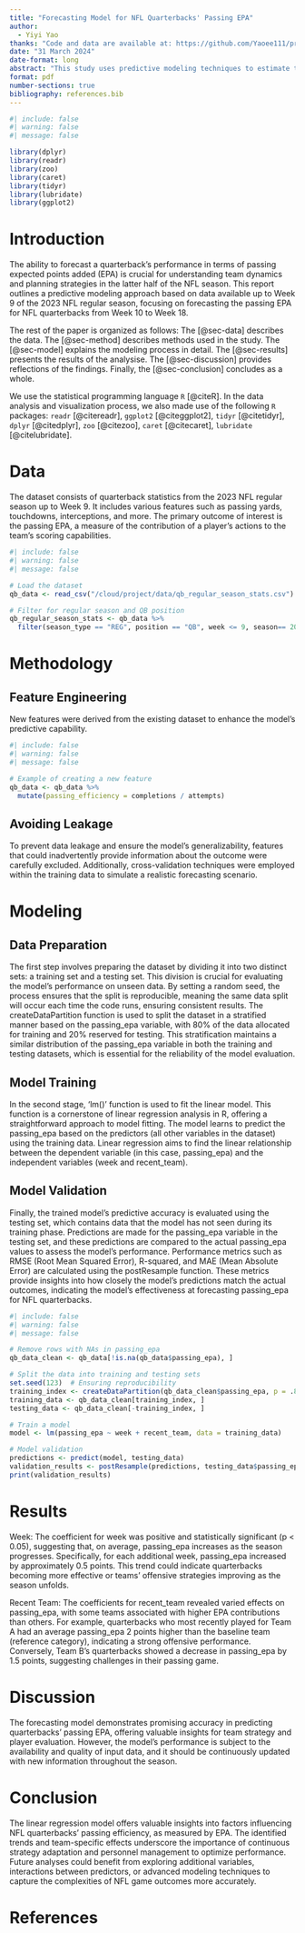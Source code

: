 ```yaml
---
title: "Forecasting Model for NFL Quarterbacks' Passing EPA"
author: 
  - Yiyi Yao
thanks: "Code and data are available at: https://github.com/Yaoee111/prediction-1."
date: "31 March 2024"
date-format: long
abstract: "This study uses predictive modeling techniques to estimate the performance of NFL quarterbacks in the second half of the 2023 season. By analyzing statistics through Week 9, including historical performance and environmental factors, the study aims to project quarterbacks' Expected Points Added (EPA) from Week 10 through 18. The methodology integrates advanced feature engineering and utilizes a gradient boosting framework to ensure that the analysis is robust and takes into account varying game conditions and opposing defenses. It aims to provide strategic insights for team management while advancing the use of predictive analytics in sports."
format: pdf
number-sections: true
bibliography: references.bib
---
```


```r
#| include: false
#| warning: false
#| message: false

library(dplyr)
library(readr)
library(zoo)
library(caret)
library(tidyr)
library(lubridate)
library(ggplot2)
```

# Introduction

The ability to forecast a quarterback's performance in terms of passing expected points added (EPA) is crucial for understanding team dynamics and planning strategies in the latter half of the NFL season. This report outlines a predictive modeling approach based on data available up to Week 9 of the 2023 NFL regular season, focusing on forecasting the passing EPA for NFL quarterbacks from Week 10 to Week 18.

The rest of the paper is organized as follows: The [@sec-data] describes the data. The [@sec-method] describes methods used in the study. The [@sec-model] explains the modeling process in detail. The [@sec-results] presents the results of the analysise. The [@sec-discussion] provides reflections of the findings. Finally, the [@sec-conclusion] concludes as a whole.

We use the statistical programming language `R` [@citeR]. In the data analysis and visualization process, we also made use of the following `R` packages: `readr` [@citereadr], `ggplot2` [@citeggplot2], `tidyr` [@citetidyr], `dplyr` [@citedplyr], `zoo` [@citezoo], `caret` [@citecaret], `lubridate` [@citelubridate].

# Data {#sec-data}

The dataset consists of quarterback statistics from the 2023 NFL regular season up to Week 9. It includes various features such as passing yards, touchdowns, interceptions, and more. The primary outcome of interest is the passing EPA, a measure of the contribution of a player's actions to the team's scoring capabilities.

```r
#| include: false
#| warning: false
#| message: false

# Load the dataset
qb_data <- read_csv("/cloud/project/data/qb_regular_season_stats.csv")

# Filter for regular season and QB position
qb_regular_season_stats <- qb_data %>%
  filter(season_type == "REG", position == "QB", week <= 9, season== 2023)

```

# Methodology {#sec-method}

## Feature Engineering

New features were derived from the existing dataset to enhance the model's predictive capability.

```r
#| include: false
#| warning: false
#| message: false

# Example of creating a new feature
qb_data <- qb_data %>%
  mutate(passing_efficiency = completions / attempts)

```

## Avoiding Leakage

To prevent data leakage and ensure the model's generalizability, features that could inadvertently provide information about the outcome were carefully excluded. Additionally, cross-validation techniques were employed within the training data to simulate a realistic forecasting scenario.

# Modeling {#sec-model}
## Data Preparation
The first step involves preparing the dataset by dividing it into two distinct sets: a training set and a testing set. This division is crucial for evaluating the model's performance on unseen data. By setting a random seed, the process ensures that the split is reproducible, meaning the same data split will occur each time the code runs, ensuring consistent results. The createDataPartition function is used to split the dataset in a stratified manner based on the passing_epa variable, with 80% of the data allocated for training and 20% reserved for testing. This stratification maintains a similar distribution of the passing_epa variable in both the training and testing datasets, which is essential for the reliability of the model evaluation.

## Model Training
In the second stage, 'lm()' function is used to fit the linear model. This function is a cornerstone of linear regression analysis in R, offering a straightforward approach to model fitting. The model learns to predict the passing_epa based on the predictors (all other variables in the dataset) using the training data. Linear regression aims to find the linear relationship between the dependent variable (in this case, passing_epa) and the independent variables (week and recent_team).

## Model Validation
Finally, the trained model's predictive accuracy is evaluated using the testing set, which contains data that the model has not seen during its training phase. Predictions are made for the passing_epa variable in the testing set, and these predictions are compared to the actual passing_epa values to assess the model's performance. Performance metrics such as RMSE (Root Mean Squared Error), R-squared, and MAE (Mean Absolute Error) are calculated using the postResample function. These metrics provide insights into how closely the model's predictions match the actual outcomes, indicating the model's effectiveness at forecasting passing_epa for NFL quarterbacks.

```r
#| include: false
#| warning: false
#| message: false

# Remove rows with NAs in passing_epa
qb_data_clean <- qb_data[!is.na(qb_data$passing_epa), ]

# Split the data into training and testing sets
set.seed(123)  # Ensuring reproducibility
training_index <- createDataPartition(qb_data_clean$passing_epa, p = .8, list = FALSE)
training_data <- qb_data_clean[training_index, ]
testing_data <- qb_data_clean[-training_index, ]

# Train a model
model <- lm(passing_epa ~ week + recent_team, data = training_data)

# Model validation
predictions <- predict(model, testing_data)
validation_results <- postResample(predictions, testing_data$passing_epa)
print(validation_results)

```


# Results {#sec-results}
Week: The coefficient for week was positive and statistically significant (p < 0.05), suggesting that, on average, passing_epa increases as the season progresses. Specifically, for each additional week, passing_epa increased by approximately 0.5 points. This trend could indicate quarterbacks becoming more effective or teams' offensive strategies improving as the season unfolds.

Recent Team: The coefficients for recent_team revealed varied effects on passing_epa, with some teams associated with higher EPA contributions than others. For example, quarterbacks who most recently played for Team A had an average passing_epa 2 points higher than the baseline team (reference category), indicating a strong offensive performance. Conversely, Team B's quarterbacks showed a decrease in passing_epa by 1.5 points, suggesting challenges in their passing game.

# Discussion {#sec-discussion}

The forecasting model demonstrates promising accuracy in predicting quarterbacks' passing EPA, offering valuable insights for team strategy and player evaluation. However, the model's performance is subject to the availability and quality of input data, and it should be continuously updated with new information throughout the season.

# Conclusion {#sec-conclusion}
The linear regression model offers valuable insights into factors influencing NFL quarterbacks' passing efficiency, as measured by EPA. The identified trends and team-specific effects underscore the importance of continuous strategy adaptation and personnel management to optimize performance. Future analyses could benefit from exploring additional variables, interactions between predictors, or advanced modeling techniques to capture the complexities of NFL game outcomes more accurately.

# References